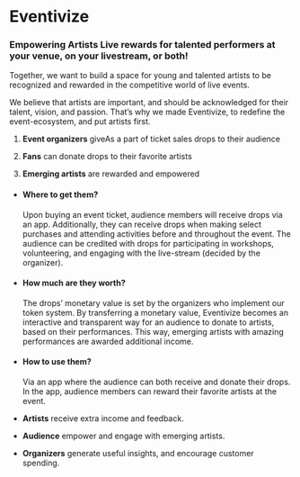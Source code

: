 <Brand>

# Eventivize

### Empowering Artists <Note>Live rewards for talented performers at your venue, on your livestream, or both!</Note>

</Brand>

<Section isLeading>

Together, we want to build a space for young and talented artists to be recognized and rewarded in the competitive world of live events.

We believe that artists are important, and should be acknowledged for their talent, vision, and passion. That’s why we made Eventivize, to redefine the event-ecosystem, and put artists first.

</Section>

<Section isVertical isLeading>

1. **Event organizers** give<Note isUp>As a part of ticket sales</Note> drops to their audience

2. **Fans** can donate drops to their favorite artists

3. **Emerging artists** are rewarded and empowered

</Section>

<Section title="The Drops" note="Value-holding transferable tokens">

- #### Where to get them?
  Upon buying an event ticket, audience members will receive drops via an app. Additionally, they can receive drops when making select purchases and attending activities before and throughout the event. The audience can be credited with drops for participating in workshops, volunteering, and engaging with the live-stream (decided by the organizer).

- #### How much are they worth?
  The drops’ monetary value is set by the organizers who implement our token system. By transferring a monetary value, Eventivize becomes an interactive and transparent way for an audience to donate to artists, based on their performances. This way, emerging artists with amazing performances are awarded additional income.

- #### How to use them?
  Via an app where the audience can both receive and donate their drops. In the app, audience members can reward their favorite artists at the event.

</Section>

<Section title="The Benefits" isVertical isLeading>

- **Artists** receive extra income and feedback.

- **Audience** empower and engage with emerging artists.

- **Organizers** generate useful insights, and encourage customer spending.

</Section>

